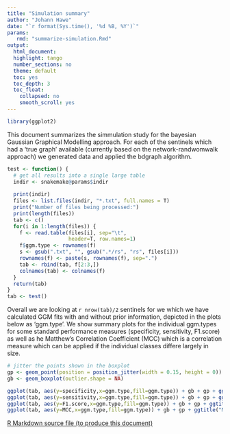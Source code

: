 ```yaml
---
title: "Simulation summary"
author: "Johann Hawe"
date: "`r format(Sys.time(), '%d %B, %Y')`"
params:
   rmd: "summarize-simulation.Rmd"
output:
  html_document:
  highlight: tango
  number_sections: no
  theme: default
  toc: yes
  toc_depth: 3
  toc_float:
    collapsed: no
    smooth_scroll: yes
---
```


```r
library(ggplot2)
```

This document summarizes the simmulation study for the bayesian Gaussian Graphical Modelling approach.
For each of the sentinels which had a 'true graph' available (currently based on the network-randwomwalk
approach) we generated data and applied the bdgraph algorithm.

```r
test <- function() {
  # get all results into a single large table
  indir <- snakemake@params$indir
  
  print(indir)
  files <- list.files(indir, "*.txt", full.names = T)
  print("Number of files being processed:")
  print(length(files))
  tab <- c()
  for(i in 1:length(files)) {
    f <- read.table(files[i], sep="\t", 
                    header=T, row.names=1)
    f$ggm.type <- rownames(f)
    s <- gsub(".txt", "", gsub(".*/rs", "rs", files[i]))
    rownames(f) <- paste(s, rownames(f), sep=".")
    tab <- rbind(tab, f[2:3,])
    colnames(tab) <- colnames(f)
  }
  return(tab)
}
tab <- test()
```

Overall we are looking at `r nrow(tab)/2` sentinels for we which we have calculated GGM fits with and without prior information, depicted in the plots below as 'ggm.type'. We show summary plots for the individual ggm.types for some standard performance measures (specificity, sensitivity, F1.score) as well as he Matthew's Correlation Coefficient (MCC) which is a correlation measure which can be applied if the individual classes differe largely in size.

```r
# jitter the points shown in the boxplot
gp <- geom_point(position = position_jitter(width = 0.15, height = 0))
gb <- geom_boxplot(outlier.shape = NA)

ggplot(tab, aes(y=specificity,x=ggm.type,fill=ggm.type)) + gb + gp + ggtitle("Specificity")
ggplot(tab, aes(y=sensitivity,x=ggm.type,fill=ggm.type)) + gb + gp + ggtitle("Sensitivity")
ggplot(tab, aes(y=F1.score,x=ggm.type,fill=ggm.type)) + gb + gp + ggtitle("F1.score")
ggplot(tab, aes(y=MCC,x=ggm.type,fill=ggm.type)) + gb + gp + ggtitle("MCC")

```

<a download="summarize-simulation.Rmd" href="`r base64enc::dataURI(file = params$rmd, mime = 'text/rmd', encoding = 'base64')`">R Markdown source file (to produce this document)</a>

